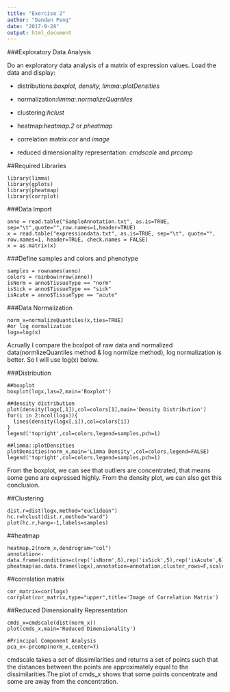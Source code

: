 ```yaml
---
title: "Exercise 2"
author: "Dandan Peng"
date: "2017-9-28"
output: html_document
---
```


###Exploratory Data Analysis

Do an exploratory data analysis of a matrix of expression values. Load the data and display:

- distributions:*boxplot, density, limma::plotDensities*

- normalization:*limma::normalizeQuantiles*

- clustering:*hclust*

- heatmap:*heatmap.2* or *pheatmap*

- correlation matrix:*cor* and *image*

- reduced dimensionality representation: *cmdscale* and *prcomp*

##Required Libraries
```{}
library(limma)
library(gplots)
library(pheatmap)
library(corrplot)
```

###Data Import

```{}
anno = read.table("SampleAnnotation.txt", as.is=TRUE, sep="\t",quote="",row.names=1,header=TRUE)
x = read.table("expressiondata.txt", as.is=TRUE, sep="\t", quote="", row.names=1, header=TRUE, check.names = FALSE)
x = as.matrix(x)
```

###Define samples and colors and phenotype 
```{}
samples = rownames(anno)
colors = rainbow(nrow(anno))
isNorm = anno$TissueType == "norm"
isSick = anno$TissueType == "sick"
isAcute = anno$TissueType == "acute"
```

###Data Normalization 
```{}
norm_x=normalizeQuantiles(x,ties=TRUE)
#or log normalization
logx=log(x)
```
Acrually I compare the boxlpot of raw data and normalized data(normlizeQuantiles method & log normlize method), log normalization is better. So I will use log(x) below.

###Distribution
```{}
##boxplot
boxplot(logx,las=2,main='Boxplot') 

##density distribution
plot(density(logx[,1]),col=colors[1],main='Density Distribution')
for(i in 2:ncol(logx)){
  lines(density(logx[,i]),col=colors[i])
}
legend('topright',col=colors,legend=samples,pch=1)

##limma::plotDensities
plotDensities(norm_x,main='Limma Density',col=colors,legend=FALSE)
legend('topright',col=colors,legend=samples,pch=1)
```
From the boxplot, we can see that outliers are concentrated, that means some gene are expressed highly.
From the density plot, we can also get this conclusion. 

##Clustering
```{}
dist.r=dist(logx,method="euclidean")
hc.r=hclust(dist.r,method="ward")
plot(hc.r,hang=-1,labels=samples)
```

##heatmap
```{}
heatmap.2(norm_x,dendrogram="col")
annotation<-data.frame(condition=c(rep('isNorm',6),rep('isSick',5),rep('isAcute',6)))
pheatmap(as.data.frame(logx),annotation=annotation,cluster_rows=F,scale='column')

```

##correlation matrix
```{}
cor_matrix=cor(logx)
corrplot(cor_matrix,type="upper",title='Image of Correlation Matrix')
```

##Reduced Dimensionality Representation
```{}
cmds_x=cmdscale(dist(norm_x))
plot(cmds_x,main='Reduced Dimensionality')

#Principal Component Analysis
pca_x<-prcomp(norm_x,center=T)
```
cmdscale takes a set of dissimilarities and returns a set of points such that the distances between the points are approximately equal to the dissimilarities.The plot of cmds_x shows that some points concentrate and some are away from the concentration.

